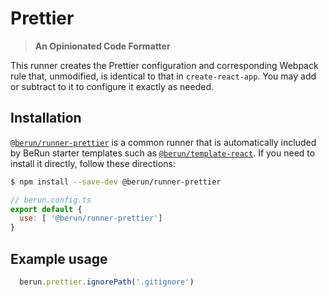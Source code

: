 # Prettier 

> **An Opinionated Code Formatter**

This runner creates the Prettier configuration and corresponding Webpack rule that, unmodified, is identical 
to that in `create-react-app`.  You may add or subtract to it to configure it exactly as needed.

## Installation

[`@berun/runner-prettier`](https://www.npmjs.com/package/@berun/runner-prettier) is a common runner that is automatically
included  by BeRun starter templates such as [`@berun/template-react`](https://www.npmjs.com/package/@berun/template-react).   If you 
need to install it directly, follow these directions:

```bash
$ npm install --save-dev @berun/runner-prettier
```

```js
// berun.config.ts
export default {
  use: [ '@berun/runner-prettier']
}
```

## Example usage

```js
  berun.prettier.ignorePath('.gitignore')
```
